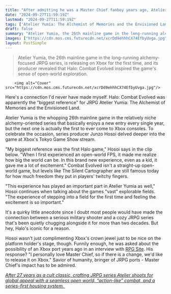 ```yaml
---
title: "After admitting he was a Master Chief fanboy years ago, Atelier Yumia producer says the crafting JRPG's 'biggest reference' is Halo"
date: "2024-09-27T11:59:19Z"
lastmod: "2024-09-27T11:59:19Z"
tags: ['Atelier Yumia: The Alchemist of Memories and the Envisioned Land', 'JRPG', 'Alchemy', 'Xbox', 'Halo: Combat Evolved', 'FPS']
draft: false
summary: "Atelier Yumia, the 26th mainline game in the long-running alchemy-focused JRPG series, is releasing on Xbox for the first time, and its producer revealed that Halo: Combat Evolved inspired the game's sense of open-world exploration."
images: ["https://cdn.mos.cms.futurecdn.net/xcrDd9ehhhCX74EfbyUvga.jpg"]
layout: PostSimple
---
```

> Atelier Yumia, the 26th mainline game in the long-running alchemy-focused JRPG series, is releasing on Xbox for the first time, and its producer revealed that Halo: Combat Evolved inspired the game's sense of open-world exploration.


        <img alt="Cover" src="https://cdn.mos.cms.futurecdn.net/xcrDd9ehhhCX74EfbyUvga.jpg"/>
        
Here's a connection I'd never have made myself. Halo: Combat Evolved was apparently the "biggest reference" for JRPG Atelier Yumia: The Alchemist of Memories and the Envisioned Land. 

Atelier Yumia is the whopping 26th mainline game in the relatively niche alchemy-oriented series that basically enjoys a new entry every single year, but the next one is actually the first to ever come to Xbox consoles. To celebrate the occasion, series producer Junzo Hosoi delved deeper into the game at Xbox's Tokyo Game Show stream.

"My biggest reference was the first Halo game," Hosoi says in the clip below. "When I first experienced an open-world FPS, it made me realize how big the world can be. In this brand new experience, even as a kid, it gave me a lot of excitement." Combat Evolved isn't a straight-up open-world game, but levels like The Silent Cartographer are still famous today for how much freedom they put in players' twitchy fingers.

"This experience has played an important part in Atelier Yumia as well," Hosoi continues when talking about the games "vast" explorable fields. "The experience of stepping into a field for the first time and feeling the excitement is so important." 

It's a quirky little anecdote since I doubt most people would have made the connection between a serious military shooter and a cozy JRPG series that's been quietly chugging alongside it for more than two decades. But hey, Halo's iconic for a reason.

Hosoi wasn't just complimenting Xbox's crown jewel just to be nice on the platform holder's stage, though. Funnily enough, he was asked about the possibility of an Xbox port years ago in an interview with [RPG Site](https://www.rpgsite.net/interview/13286-atelier-ryza-3-alchemist-of-the-end-the-secret-key-interview-junzo-hosoi-on-ryzas-latest-adventure). His response? "I personally love Master Chief, so if there is a change, we'd like to release it on Xbox." Savior of humanity, bringer of JRPG ports - Master Chief's impact has to be admired. 

[<em>After 27 years as a cult classic, crafting JRPG series Atelier shoots for global appeal with a seamless open world, “action-like” combat, and a series-first housing system.</em> ](https://www.gamesradar.com/games/jrpg/after-27-years-as-a-cult-classic-crafting-jrpg-series-atelier-shoots-for-global-appeal-with-a-seamless-open-world-action-like-combat-and-a-series-first-housing-system/)
        